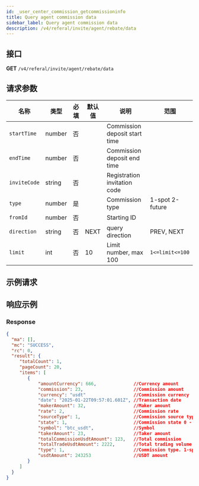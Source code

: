 ```yaml
---
id: _user_center_commission_getcommissioninfo
title: Query agent commission data
sidebar_label: Query agent commission data
description: /v4/referal/invite/agent/rebate/data
---
```


## 接口

**GET** `/v4/referal/invite/agent/rebate/data`

## 请求参数

| 名称 | 类型 | 必填 | 默认值 | 说明 | 范围 |
| --- | --- | --- | --- | --- | --- |
| `startTime` | number | 否 |  | Commission deposit start time |  |
| `endTime` | number | 否 |  | Commission deposit end time |  |
| `inviteCode` | string | 否 |  | Registration invitation code |  |
| `type` | number | 是 |  | Commission type | 1-spot 2-future |
| `fromId` | number | 否 |  | Starting ID |  |
| `direction` | string | 否 | NEXT | query direction | PREV, NEXT |
| `limit` | int | 否 | 10 | Limit number, max 100 | `1<=limit<=100` |

## 示例请求

## 响应示例

### Response

```json
{
  "ma": [],
  "mc": "SUCCESS",
  "rc": 0,
  "result": {
     "totalCount": 1,
     "pageCount": 20,
     "items": [
        {
            "amountCurrency": 666,              //Currency amount
            "commission": 23,                   //Commission amount
            "currency": "usdt"                  //Commission currency
            "date": "2025-01-22T09:57:01.601Z", //Transaction date
            "makerAmount": 32,                  //Maker amount
            "rate": 2,                          //Commission rate
            "sourceType": 1,                    //Commission source type. 1 - Direct customer, 2 - Sub-agent
            "state": 1,                         //Commission state 0 - Normal, 1 - Abnormal
            "symbol": "btc_usdt",               //Symbol
            "takerAmount": 23,                  //Taker amount
            "totalCommissionUsdtAmount": 123,   //Total commission
            "totalTradeUsdtAmount": 2222,       //Total trading volume
            "type": 1,                          //Commission type. 1-spot 2-future
            "usdtAmount": 243253                //USDT amount
        }
     ]
  }
}
```
